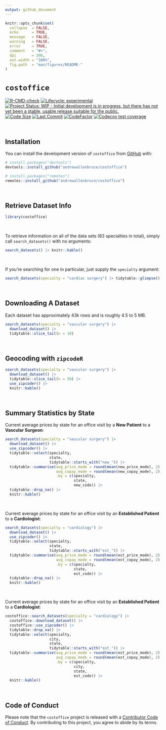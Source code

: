 ```yaml
---
output: github_document
---
```


<!-- README.md is generated from README.Rmd. Please edit that file -->

```r
knitr::opts_chunk$set(
  collapse  = FALSE,
  echo      = TRUE,
  message   = FALSE, 
  warning   = FALSE,
  error     = TRUE,
  comment   = "#>",
  dpi       = 300, 
  out.width = "100%",
  fig.path  = "man/figures/README-"
)
```

# `costoffice`

<!-- badges: start -->
[![R-CMD-check](https://github.com/andrewallenbruce/costoffice/actions/workflows/R-CMD-check.yaml/badge.svg)](https://github.com/andrewallenbruce/costoffice/actions/workflows/R-CMD-check.yaml)
[![Lifecycle: experimental](https://img.shields.io/badge/lifecycle-experimental-orange.svg)](https://lifecycle.r-lib.org/articles/stages.html#experimental)
[![Project Status: WIP - Initial development is in progress, but there has not yet been a stable, usable release suitable for the public.](https://www.repostatus.org/badges/latest/wip.svg)](https://www.repostatus.org/#wip)
[![Code Size](https://img.shields.io/github/languages/code-size/andrewallenbruce/costoffice.svg)](https://github.com/andrewallenbruce/costoffice)
[![Last Commit](https://img.shields.io/github/last-commit/andrewallenbruce/costoffice.svg)](https://github.com/andrewallenbruce/costoffice/commits/main)
[![CodeFactor](https://www.codefactor.io/repository/github/andrewallenbruce/costoffice/badge)](https://www.codefactor.io/repository/github/andrewallenbruce/costoffice)
[![Codecov test coverage](https://codecov.io/gh/andrewallenbruce/costoffice/branch/main/graph/badge.svg)](https://app.codecov.io/gh/andrewallenbruce/costoffice?branch=main)
<!-- badges: end -->

<br>

## Installation

You can install the development version of `costoffice` from [GitHub](https://github.com/) with:

``` r
# install.packages("devtools")
devtools::install_github("andrewallenbruce/costoffice")
```
``` r
# install.packages("remotes")
remotes::install_github("andrewallenbruce/costoffice")
```

<br>

## Retrieve Dataset Info

```r
library(costoffice)
```

<br>

To retrieve information on all of the data sets (83 specialties in total), 
simply call `search_datasets()` with no arguments:


```r
search_datasets() |> knitr::kable()
```


<br>

If you're searching for one in particular, just supply the `specialty` argument:

```r
search_datasets(specialty = "cardiac surgery") |> tidytable::glimpse()
```

<br>

## Downloading A Dataset

Each dataset has approximately 43k rows and is roughly 4.5 to 5 MB.

```r
search_datasets(specialty = "vascular surgery") |> 
  download_dataset() |> 
  tidytable::slice_tail(n = 10)
```

<br>

## Geocoding with `zipcodeR`


```r
search_datasets(specialty = "vascular surgery") |> 
  download_dataset() |> 
  tidytable::slice_tail(n = 50) |> 
  use_zipcoder() |> 
  knitr::kable()
```

<br>

## Summary Statistics by State

Current average prices by state for an office visit by a **New Patient** to a **Vascular Surgeon**:

```r
search_datasets(specialty = "vascular surgery") |> 
  download_dataset() |> 
  use_zipcoder() |> 
  tidytable::select(specialty, 
                    state, 
                    tidytable::starts_with("new_")) |> 
  tidytable::summarise(avg_price_mode = round(mean(new_price_mode), 2),
                       avg_copay_mode = round(mean(new_copay_mode), 2),
                       .by = c(specialty, 
                               state, 
                               new_code)) |> 
  tidytable::drop_na() |> 
  knitr::kable()
```

<br>

Current average prices by state for an office visit by an **Established Patient** to a **Cardiologist**:

```r
search_datasets(specialty = "cardiology") |> 
  download_dataset() |> 
  use_zipcoder() |> 
  tidytable::select(specialty, 
                    state, 
                    tidytable::starts_with("est_")) |> 
  tidytable::summarise(avg_price_mode = round(mean(est_price_mode), 2),
                       avg_copay_mode = round(mean(est_copay_mode), 2),
                       .by = c(specialty, 
                               state, 
                               est_code)) |> 
  tidytable::drop_na() |> 
  knitr::kable()
```

<br>

Current average prices by state for an office visit by an **Established Patient** to a **Cardiologist**:

```r
costoffice::search_datasets(specialty = "cardiology") |> 
  costoffice::download_dataset() |> 
  costoffice::use_zipcoder() |> 
  tidytable::drop_na() |> 
  tidytable::select(specialty, 
                    city,
                    state, 
                    tidytable::starts_with("est_")) |> 
  tidytable::summarise(avg_price_mode = round(mean(est_price_mode), 2),
                       avg_copay_mode = round(mean(est_copay_mode), 2),
                       .by = c(specialty,
                               city,
                               state, 
                               est_code)) |> 
  knitr::kable()
```

<br>


## Code of Conduct

Please note that the `costoffice` project is released with a [Contributor Code of Conduct](https://andrewallenbruce.github.io/costoffice/CODE_OF_CONDUCT.html). By contributing to this project, you agree to abide by its terms.
